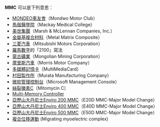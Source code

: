 '''MMC''' 可以是下列意思：
*[[MONDEO車友會|MONDEO車友會]]（Mondwo Motor Club）
*[[馬偕醫學院|馬偕醫學院]]（Mackay Medical College）
*[[美世集團|美世集團]]（Marsh & McLennan Companies, Inc.）
*[[金屬基複合材料|金屬基複合材料]]（Metal Matrix Composite）
*[[三菱汽車|三菱汽車]]（Mitsubishi Motors Corporation）
*[[羅馬數字|羅馬數字]]的「2100」寫法
*[[蒙古礦業|蒙古礦業]]（Mongolian Mining Corporation）
*[[摩里斯汽車|摩里斯汽車]]（Morris Motor Company）
*[[多媒體記憶卡|多媒體記憶卡]]（MultiMediaCard）
*[[村田製作所|村田製作所]]（Murata Manufacturing Company）
*[[微软管理控制台|微软管理控制台]]（Microsoft Management Console）
*[[絲裂黴素C|絲裂黴素C]]（Mitomycin C）
*[[Multi-Memory_Controller|Multi-Memory Controller]]
*[[亞歷山大丹尼士Enviro_200_Dart|亞歷山大丹尼士Enviro 200 MMC]]（E20D MMC-Major Model Change）
*[[亞歷山大丹尼士Enviro_400_MMC|亞歷山大丹尼士Enviro 400 MMC]]（E40D MMC-Major Model Change）
*[[亞歷山大丹尼士Enviro_500_MMC|亞歷山大丹尼士Enviro 500 MMC]]（E50D MMC-Major Model Change）
*[[複合位移運動|複合位移運動]] (Migrating myoelectric complex)

{{disambig|Cat=三字拉丁字母缩写消歧义}}